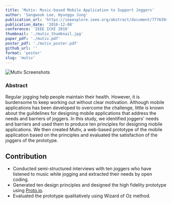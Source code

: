 ```yaml
---
title: 'Mutiv: Music-based Mobile Application to Support Joggers'
author: 'Sangwook Lee, Hyunggu Jung'
publication_url: 'https://ieeexplore.ieee.org/abstract/document/7776394'
publication_date: '2016-12-08'
conference: 'IEEE ICHI 2016'
thumbnail: './mutiv_thumbnail.jpg'
paper_pdf: './mutiv.pdf'
poster_pdf: './mutiv_poster.pdf'
github_url: ''
format: 'poster'
slug: 'mutiv'
---
```


![Mutiv Screenshots](./mutiv_screenshot.png)

### Abstract

Regular jogging help people maintain their health.
However, it is burdensome to keep working out without clear motivation.
Although mobile applications has been developed to overcome the challenge, little is known about the guildelines for designing mobile applications that address the needs and barriers of joggers.
In this study, we identified joggers' needs and barriers and used them to produce ten principles for designing mobile applications.
We then created Mutiv, a web-based prototype of the mobile application based on the principles and evaluated the satisfaction of the joggers of the prototype.

## Contribution

- Conducted semi-structured interviews with ten joggers who have listened to music while jogging and extracted their needs by open coding.
- Generated ten design principles and designed the high fidelity prototype using [Proto.io](https://proto.io/).
- Evaluated the prototype qualitatively using Wizard of Oz method.
